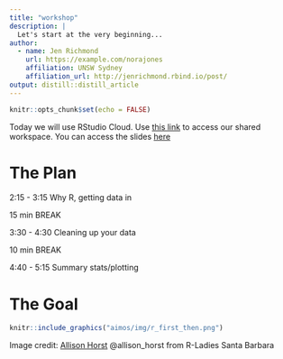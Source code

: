 ```yaml
---
title: "workshop"
description: |
  Let's start at the very beginning...
author:
  - name: Jen Richmond
    url: https://example.com/norajones
    affiliation: UNSW Sydney
    affiliation_url: http://jenrichmond.rbind.io/post/
output: distill::distill_article
---
```


```r
knitr::opts_chunk$set(echo = FALSE)
```

Today we will use RStudio Cloud. Use [this link](https://tinyurl.com/do-re-mi-aimos) to access our shared workspace. You can access the slides [here](https://jenrichmond.github.io/AIMOSworkshop/aimos/workshop-slides.html#1)

# The Plan

2:15 - 3:15 Why R, getting data in

15 min BREAK

3:30 - 4:30 Cleaning up your data

10 min BREAK

4:40 - 5:15 Summary stats/plotting

# The Goal

```r
knitr::include_graphics("aimos/img/r_first_then.png")

``` 

Image credit: [Allison Horst](https://github.com/allisonhorst/stats-illustrations) @allison_horst from R-Ladies Santa Barbara

